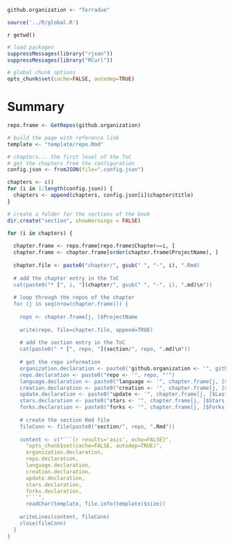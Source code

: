 ```r

github.organization <- "Terradue"

source('../R/global.R')

```
`r getwd()`

```r
# load packages
suppressMessages(library("rjson"))
suppressMessages(library("RCurl"))  

# global chunk options
opts_chunk$set(cache=FALSE, autodep=TRUE)
```

# Summary

```r

repo.frame <- GetRepos(github.organization)

# build the page with reference link 
template <- "template/repo.Rmd"

# chapters... the first level of the ToC
# get the chapters from the configuration
config.json <- fromJSON(file=".config.json")

chapters <- c()
for (i in 1:length(config.json)) {
  chapters <- append(chapters, config.json[i]$chapter$title)
}

# create a folder for the sections of the book
dir.create("section", showWarnings = FALSE)

for (i in chapters) {
  
  chapter.frame <- repo.frame[repo.frame$Chapter==i, ]
  chapter.frame <- chapter.frame[order(chapter.frame$ProjectName), ]
  
  chapter.file <- paste0("chapter/", gsub(" ", "-", i), ".Rmd)
  
  # add the chapter entry in the ToC
  cat(paste0("* [", i, "](chapter/", gsub(" ", "-", i), ".md)\n"))
  
  # loop through the repos of the chapter
  for (j in seq(nrow(chapter.frame))) {
  
    repo <- chapter.frame[j, ]$ProjectName 
  
    write(repo, file=chapter.file, append=TRUE)
    
    # add the section entry in the ToC
    cat(paste0(" * [", repo, "](section/", repo, ".md)\n"))
    
    # get the repo information 
    organization.declaration <- paste0("github.organization <- '", github.organization, "'")
    repo.declaration <- paste0("repo <- '", repo, "'")
    language.declaration <- paste0("language <- '", chapter.frame[j, ]$ProgrammingLanguage, "'")	
    creation.declaration <- paste0("creation <- '", chapter.frame[j, ]$CreationTimeDate, "'")  
    update.declaration <- paste0("update <- '", chapter.frame[j, ]$LastTimeUpdate, "'")  
    stars.declaration <- paste0("stars <- '", chapter.frame[j, ]$Stars, "'")
    forks.declaration <- paste0("forks <- '", chapter.frame[j, ]$Forks, "'")
    
    # create the section Rmd file
    fileConn <- file(paste0("section/", repo, ".Rmd"))   
    
    content <- c("```{r results='asis', echo=FALSE}",
      "opts_chunk$set(cache=FALSE, autodep=TRUE)",
      organization.declaration,
      repo.declaration,
      language.declaration,
      creation.declaration,
      update.declaration,
      stars.declaration,
      forks.declaration,
      "```",
      readChar(template, file.info(template)$size)) 
    
    writeLines(content, fileConn)
    close(fileConn)     
  }
}
```

